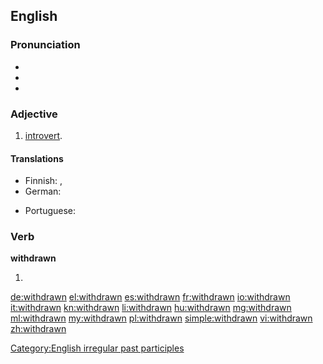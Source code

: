 ==English==

===Pronunciation===
* {{IPA|/ˈwɪθdɻɑʊn/}}
* {{audio|en-us-withdrawn.ogg|Audio (US)}}
* {{rhymes|ɔːn}}

===Adjective===
{{en-adj}}

# [[introvert]].

====Translations====
{{trans-top|introvert}}
* Finnish: {{t-|fi|fisisäänpäinkääntynyt}}, {{t+|fi|sulkeutunut}}
* German: {{t+|de|verschlossen}}
{{trans-mid}}
* Portuguese: {{t+|pt|introvertido|m}}
{{trans-bottom}}

===Verb===
'''withdrawn'''

# {{past participle of|withdraw|lang=en}}

[[Category:English irregular past participles]]

[[de:withdrawn]]
[[el:withdrawn]]
[[es:withdrawn]]
[[fr:withdrawn]]
[[io:withdrawn]]
[[it:withdrawn]]
[[kn:withdrawn]]
[[li:withdrawn]]
[[hu:withdrawn]]
[[mg:withdrawn]]
[[ml:withdrawn]]
[[my:withdrawn]]
[[pl:withdrawn]]
[[simple:withdrawn]]
[[vi:withdrawn]]
[[zh:withdrawn]]
